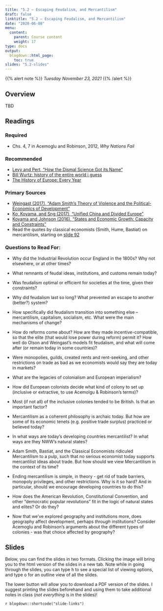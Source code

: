 ```yaml
---
title: "5.2 — Escaping Feudalism, and Mercantilism"
draft: false
linktitle: "5.2 — Escaping Feudalism, and Mercantilism"
date: "2020-06-08"
menu:
  content:
    parent: Course content
    weight: 17
type: docs
output:
  blogdown::html_page:
    toc: true
slides: "5.2-slides"
---
```


{{% alert note %}}
*Tuesday November 23, 2021*
{{% /alert %}}

## <i class="fas fa-info-circle fa-lg"></i> Overview

TBD

## <i class="fas fa-book-reader fa-lg"></i> Readings

### Required

- <i class="fas fa-book"></i> Chs. 4, 7 in Acemoglu and Robinson, 2012, *Why Nations Fail*

### Recommended

- [<i class="fas fa-external-link-square-alt"></i> Levy and Pert, "How the Dismal Science Got its Name"](http://www.econlib.org/library/Columns/LevyPeartdismal.html)
- [<i class="fab fa-youtube"></i> Bill Wurtz: history of the entire world i guess](https://www.youtube.com/watch?v=xuCn8ux2gbs)
- [<i class="fab fa-youtube"></i> The History of Europe: Every Year](https://www.youtube.com/watch?v=UY9P0QSxlnI)

### Primary Sources

- [<i class="fas fa-file-pdf"></i> Weingast (2017), "Adam Smith's Theory of Violence and the Political-Economics of Development"](https://web.stanford.edu/group/mcnollgast/cgi-bin/wordpress/wp-content/uploads/2016/01/Weingast.ASM_.NBER-ver-4.00__17.0116.pdf)
- [<i class="fas fa-file-pdf"></i> Ko, Koyama, and Sng (2017), "Unified China and Divided Europe"](/readings/Ko-Koyama-Sng-2017.pdf)
- [<i class="fas fa-file-pdf"></i> Koyama and Johnson (2016), "States and Economic Growth: Capacity and Constraints"](/readings/Koyama-Johnson-2016.pdf)
- Read the quotes by classical economists (Smith, Hume, Bastiat) on mercantilism, starting on [slide 92](https://devf21.classes.ryansafner.com/slides/5.2-slides#92)

### Questions to Read For:

- Why did the Industrial Revolution occur England in the 1800s? Why not elsewhere, or at other times? 

- What remnants of feudal ideas, institutions, and customs remain today?

- Was feudalism optimal or efficient for societies at the time, given their constraints?

- Why did feudalism last so long? What prevented an escape to another (better?) system?

- How specifically did feudalism transition into something else -- mercantilism, capitalism, socialism, etc. What were the main mechanisms of change?

- How do reforms come about? How are they made incentive-compatible, so that the elite (that would lose power during reform) permit it? 
How well do Olson and Weingast's models fit feudalism, and what will come after (or remain today in some countries)?

- Were monopolies, guilds, created rents and rent-seeking, and other restrictions on trade as bad as we economists would say they are today in markets?

- What are the legacies of colonialism and European imperialism? 
- How did European colonists decide what kind of colony to set up (inclusive or extractive, to use Acemolgu & Robinson's terms)? 
- Most (if not all) of the inclusive colonies tended to be British. Is that an important factor?  
- Mercantilism as a coherent philosophy is archaic today. But how are some of its economic tenets (e.g. positive trade surplus) practiced or believed today?
- In what ways are today's developing countries mercantilist? In what ways are they NWW's natural states? 
- Adam Smith, Bastiat, and the Classical Economists ridiculed Mercantilism to a pulp, such that no serious economist today supports mercantilist ideas about trade. But how should we view Mercantilism in the context of its time?
- Ending mercantilism is simple, in theory - get rid of trade barriers, monopoly privileges, and other restrictions. Why is it so hard? And in particular, should we encourage developing countries to do this?
- How does the American Revolution, Constitutional Convention, and other "democratic popular revolutions" fit in the logic of natural states and elites? Or do they?
- Now that we've explored geography and institutions more, does geography affect development, perhaps *through* institutions? Consider Acemoglu and Robinson's arguments about the different types of colonies - was that choice affected by geography?

## <i class="fas fa-chalkboard-teacher"></i> Slides

Below, you can find the slides in two formats. Clicking the image will bring you to the html version of the slides in a new tab. Note while in going through the slides, you can type <kbd>h</kbd> to see a special list of viewing options, and type <kbd>o</kbd> for an outline view of all the slides.

The lower button will allow you to download a PDF version of the slides. I suggest printing the slides beforehand and using them to take additional notes in class (*not everything* is in the slides)!

`r blogdown::shortcode("slide-links")`